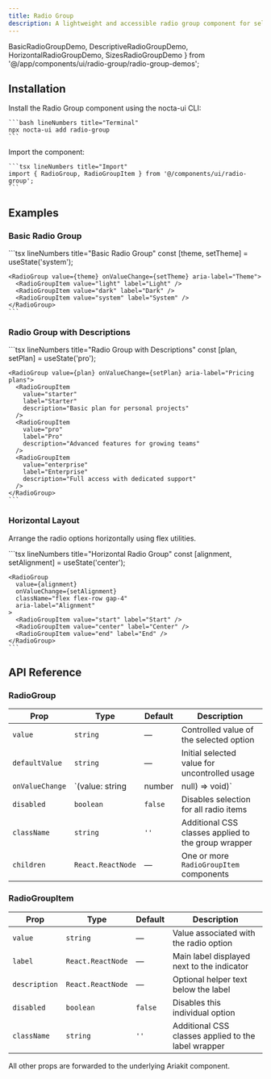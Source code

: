 ```yaml
---
title: Radio Group
description: A lightweight and accessible radio group component for selecting a single option, supporting labels, descriptions, and full keyboard navigation
---
```


  BasicRadioGroupDemo,
  DescriptiveRadioGroupDemo,
  HorizontalRadioGroupDemo,
  SizesRadioGroupDemo
} from '@/app/components/ui/radio-group/radio-group-demos';

## Installation

<Steps>
  <Step>
    Install the Radio Group component using the nocta-ui CLI:

    ```bash lineNumbers title="Terminal"
    npx nocta-ui add radio-group
    ```
  </Step>
  <Step>
    Import the component:

    ```tsx lineNumbers title="Import"
    import { RadioGroup, RadioGroupItem } from '@/components/ui/radio-group';
    ```
  </Step>
</Steps>

## Examples

### Basic Radio Group

<DocsTabs defaultValue="preview">
  <DocsTab value="preview" lineNumbers title="Preview">
    <div className="my-6 space-y-3">
      <BasicRadioGroupDemo />
    </div>
  </DocsTab>
  <DocsTab value="code" lineNumbers title="Code">
    ```tsx lineNumbers title="Basic Radio Group"
    const [theme, setTheme] = useState('system');

    <RadioGroup value={theme} onValueChange={setTheme} aria-label="Theme">
      <RadioGroupItem value="light" label="Light" />
      <RadioGroupItem value="dark" label="Dark" />
      <RadioGroupItem value="system" label="System" />
    </RadioGroup>
    ```
  </DocsTab>
</DocsTabs>

### Radio Group with Descriptions

<DocsTabs defaultValue="preview">
  <DocsTab value="preview" lineNumbers title="Preview">
    <div className="my-6 space-y-3">
      <DescriptiveRadioGroupDemo />
    </div>
  </DocsTab>
  <DocsTab value="code" lineNumbers title="Code">
    ```tsx lineNumbers title="Radio Group with Descriptions"
    const [plan, setPlan] = useState('pro');

    <RadioGroup value={plan} onValueChange={setPlan} aria-label="Pricing plans">
      <RadioGroupItem
        value="starter"
        label="Starter"
        description="Basic plan for personal projects"
      />
      <RadioGroupItem
        value="pro"
        label="Pro"
        description="Advanced features for growing teams"
      />
      <RadioGroupItem
        value="enterprise"
        label="Enterprise"
        description="Full access with dedicated support"
      />
    </RadioGroup>
    ```
  </DocsTab>
</DocsTabs>

### Horizontal Layout

Arrange the radio options horizontally using flex utilities.

<DocsTabs defaultValue="preview">
  <DocsTab value="preview" lineNumbers title="Preview">
    <div className="my-6">
      <HorizontalRadioGroupDemo />
    </div>
  </DocsTab>
  <DocsTab value="code" lineNumbers title="Code">
    ```tsx lineNumbers title="Horizontal Radio Group"
    const [alignment, setAlignment] = useState('center');

    <RadioGroup
      value={alignment}
      onValueChange={setAlignment}
      className="flex flex-row gap-4"
      aria-label="Alignment"
    >
      <RadioGroupItem value="start" label="Start" />
      <RadioGroupItem value="center" label="Center" />
      <RadioGroupItem value="end" label="End" />
    </RadioGroup>
    ```
  </DocsTab>
</DocsTabs>

## API Reference

### RadioGroup

| Prop | Type | Default | Description |
|------|------|---------|-------------|
| `value` | `string` | — | Controlled value of the selected option |
| `defaultValue` | `string` | — | Initial selected value for uncontrolled usage |
| `onValueChange` | `(value: string | number | null) => void)` | — | Callback fired when the selection changes |
| `disabled` | `boolean` | `false` | Disables selection for all radio items |
| `className` | `string` | `''` | Additional CSS classes applied to the group wrapper |
| `children` | `React.ReactNode` | — | One or more `RadioGroupItem` components |

### RadioGroupItem

| Prop | Type | Default | Description |
|------|------|---------|-------------|
| `value` | `string` | — | Value associated with the radio option |
| `label` | `React.ReactNode` | — | Main label displayed next to the indicator |
| `description` | `React.ReactNode` | — | Optional helper text below the label |
| `disabled` | `boolean` | `false` | Disables this individual option |
| `className` | `string` | `''` | Additional CSS classes applied to the label wrapper |

All other props are forwarded to the underlying Ariakit component.
